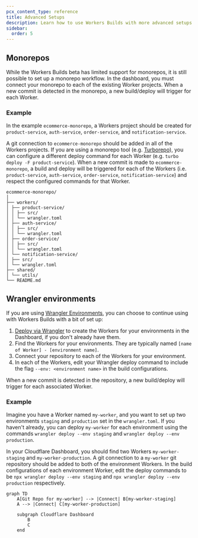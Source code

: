 ```yaml
---
pcx_content_type: reference
title: Advanced Setups
description: Learn how to use Workers Builds with more advanced setups
sidebar:
  order: 5
---
```


## Monorepos

While the Workers Builds beta has limited support for monorepos, it is still possible to set up a monorepo workflow. In the dashboard, you must connect your monorepo to each of the existing Worker projects. When a new commit is detected in the monorepo, a new build/deploy will trigger for each Worker.

### Example

In the example `ecommerce-monorepo`, a Workers project should be created for `product-service`, `auth-service`, `order-service`, and `notification-service`.

A git connection to `ecommerce-monorepo` should be added in all of the Workers projects. If you are using a monorepo tool (e.g. [Turborepo](https://turbo.build/)), you can configure a different deploy command for each Worker (e.g. `turbo deploy -F product-service`). When a new commit is made to `ecommerce-monorepo`, a build and deploy will be triggered for each of the Workers (i.e. `product-service`, `auth-service`, `order-service`, `notification-service`) and respect the configured commands for that Worker.

```
ecommerce-monorepo/
│
├── workers/
│ ├── product-service/
│ │ ├── src/
│ │ └── wrangler.toml
│ ├── auth-service/
│ │ ├── src/
│ │ └── wrangler.toml
│ ├── order-service/
│ │ ├── src/
│ │ └── wrangler.toml
│ └── notification-service/
│ ├── src/
│ └── wrangler.toml
├── shared/
│ └── utils/
└── README.md
```

## Wrangler environments

If you are using [Wrangler Environments](/workers/wrangler/environments/), you can choose to continue using with Workers Builds with a bit of set up:

1. [Deploy via Wrangler](/workers/wrangler/commands/#deploy) to create the Workers for your environments in the Dashboard, if you don't already have them.
2. Find the Workers for your environments. They are typically named `[name of Worker] - [environment name]`.
3. Connect your repository to each of the Workers for your environment.
4. In each of the Workers, edit your Wrangler deploy command to include the flag `--env: <environment name>` in the build configurations.

When a new commit is detected in the repository, a new build/deploy will trigger for each associated Worker.

### Example

Imagine you have a Worker named `my-worker`, and you want to set up two environments `staging` and `production` set in the `wrangler.toml`. If you haven't already, you can deploy `my-worker` for each environment using the commands `wrangler deploy --env staging` and `wrangler deploy --env production`.

In your Cloudflare Dashboard, you should find two Workers `my-worker-staging` and `my-worker-production`. A git connection to a `my-worker` git repository should be added to both of the environment Workers. In the build configurations of each environment Worker, edit the deploy commands to be `npx wrangler deploy --env staging` and `npx wrangler deploy --env production` respectively.

```mermaid
graph TD
    A[Git Repo for my-worker] --> |Connect| B[my-worker-staging]
    A --> |Connect| C[my-worker-production]

    subgraph Cloudflare Dashboard
        B
        C
    end
```

